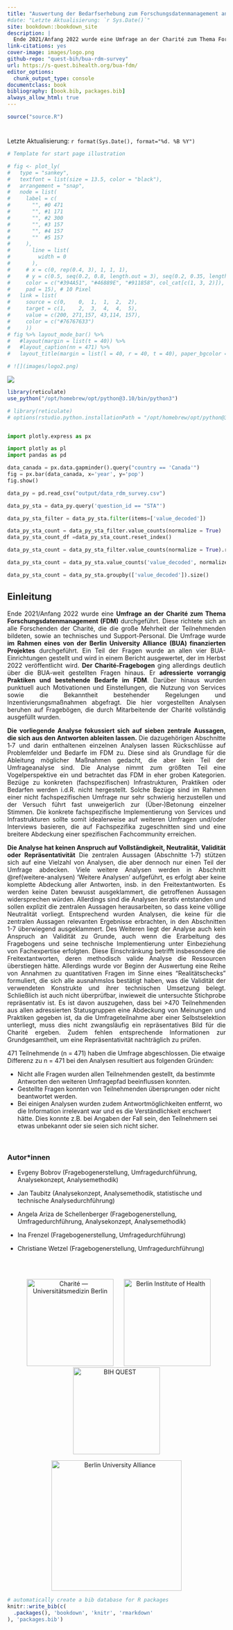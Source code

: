 ```yaml
--- 
title: "Auswertung der Bedarfserhebung zum Forschungsdatenmanagement an der Charité 2021/22"
#date: "Letzte Aktualisierung: `r Sys.Date()`"
site: bookdown::bookdown_site
description: |
  Ende 2021/Anfang 2022 wurde eine Umfrage an der Charité zum Thema Forschungsdatenmanagement (FDM) durchgeführt. Diese richtete sich an alle Forschenden der Charité sowie an technisches und Support-Personal. Die Umfrage wurde im Rahmen eines von der Berlin University Alliance (BUA) finanzierten Projektes durchgeführt.
link-citations: yes
cover-image: images/logo.png
github-repo: "quest-bih/bua-rdm-survey"
url: https://s-quest.bihealth.org/bua-fdm/
editor_options:
  chunk_output_type: console
documentclass: book
bibliography: [book.bib, packages.bib]
always_allow_html: true
---
```


<!-- 
output:
  html_document:
    df_print: paged
    
Render book
bookdown::render_book()

Render all book pages
bookdown::render_book(new_session = TRUE)

Render all book pages and pdf
bookdown::render_book(new_session = TRUE, "index.Rmd", "bookdown::pdf_book")

Start a local server to live preview this HTML book
bookdown::serve_book()

To stop the server
servr::daemon_stop(1)

Delete rendered book
bookdown::clean_book(TRUE)

Label the heading: 
# Hello world {#nice-label}

Cross-reference of figures and tables
\@ref(fig:chunk-label)

Cross-reference sections
\@ref(label)

Add section labels
### X-Y-Z {#xyz}

Add a numbered part: 
# (PART) Act one {-} (followed by # A chapter)

# Add logo
# <li class="toc-logo"><a href="./"><img src="images/BIH-QUEST_Logo_2021_rgb_top.png"></a></li>

-->

```r
source("source.R")
```


# {-}

Letzte Aktualisierung: `r format(Sys.Date(), format="%d. %B %Y")`

```r
# Template for start page illustration

# fig <- plot_ly(
#   type = "sankey",
#   textfont = list(size = 13.5, color = "black"),
#   arrangement = "snap",
#   node = list(
#     label = c(
#       "", #0 471
#       "", #1 171
#       "", #2 300
#       "", #3 157
#       "", #4 157
#       ""  #5 157
#     ), 
#       line = list(
#         width = 0
#       ),
#     # x = c(0, rep(0.4, 3), 1, 1, 1),
#     # y = c(0.5, seq(0.2, 0.8, length.out = 3), seq(0.2, 0.35, length.out = 3)),
#     color = c("#394A51", "#46889E", "#911858", col_cat[c(1, 3, 2)]),
#     pad = 15), # 10 Pixel
#   link = list(
#     source = c(0,    0,  1,  1,  2,  2),
#     target = c(1,    2,  3,  4,  4,  5),
#     value = c(200, 271,157, 43,114, 157),
#     color = c("#76767633")
#     ))
# fig %>% layout_mode_bar() %>%
#   #layout(margin = list(t = 40)) %>%
#   #layout_caption(nn = 471) %>%
#   layout_title(margin = list(l = 40, r = 40, t = 40), paper_bgcolor = "white", plot_bgcolor = "white")

# ![](images/logo2.png)

```

![](images/logo.png)



```r
library(reticulate)
use_python("/opt/homebrew/opt/python@3.10/bin/python3")
```


```python
# library(reticulate)
# options(rstudio.python.installationPath = "/opt/homebrew/opt/python@3.10/bin/python3")


import plotly.express as px

import plotly as pl
import pandas as pd

data_canada = px.data.gapminder().query("country == 'Canada'")
fig = px.bar(data_canada, x='year', y='pop')
fig.show()

data_py = pd.read_csv("output/data_rdm_survey.csv")

data_py_sta = data_py.query('question_id == "STA"')

data_py_sta_filter = data_py_sta.filter(items=['value_decoded'])

data_py_sta_count = data_py_sta_filter.value_counts(normalize = True)
data_py_sta_count_df =data_py_sta_count.reset_index()

data_py_sta_count = data_py_sta_filter.value_counts(normalize = True).rename_axis('unique_values').reset_index(name='counts')

data_py_sta_count = data_py_sta.value_counts('value_decoded', normalize = True)

data_py_sta_count = data_py_sta.groupby(['value_decoded']).size()

```


<div style="text-align: justify"> 


## Einleitung {-}



Ende 2021/Anfang 2022 wurde eine **Umfrage an der Charité zum Thema Forschungsdatenmanagement (FDM)** durchgeführt. Diese richtete sich an alle Forschenden der Charité, die die große Mehrheit der Teilnehmenden bildeten, sowie an technisches und Support-Personal. Die Umfrage wurde **im Rahmen eines von der Berlin University Alliance (BUA) finanzierten Projektes** durchgeführt. Ein Teil der Fragen wurde an allen vier BUA-Einrichtungen gestellt und wird in einem Bericht ausgewertet, der im Herbst 2022 veröffentlicht wird. **Der Charité-Fragebogen** ging allerdings deutlich über die BUA-weit gestellten Fragen hinaus. Er **adressierte vorrangig Praktiken und bestehende Bedarfe im FDM**. Darüber hinaus wurden punktuell auch Motivationen und Einstellungen, die Nutzung von Services sowie die Bekanntheit bestehender Regelungen und Inzentivierungsmaßnahmen abgefragt. Die hier vorgestellten Analysen beruhen auf Fragebögen, die durch Mitarbeitende der Charité vollständig ausgefüllt wurden.

**Die vorliegende Analyse fokussiert sich auf sieben zentrale Aussagen, die sich aus den Antworten ableiten lassen.** Die dazugehörigen Abschnitte 1‑7 und darin enthaltenen einzelnen Analysen lassen Rückschlüsse auf Problemfelder und Bedarfe im FDM zu. Diese sind als Grundlage für die Ableitung möglicher Maßnahmen gedacht, die aber kein Teil der Umfrageanalyse sind. Die Analyse nimmt zum größten Teil eine Vogelperspektive ein und betrachtet das FDM in eher groben Kategorien. Bezüge zu konkreten (fachspezifischen) Infrastrukturen, Praktiken oder Bedarfen werden i.d.R. nicht hergestellt. Solche Bezüge sind im Rahmen einer nicht fachspezifischen Umfrage nur sehr schwierig herzustellen und der Versuch führt fast unweigerlich zur (Über‑)Betonung einzelner Stimmen. Die konkrete fachspezifische Implementierung von Services und Infrastrukturen sollte somit idealerweise auf weiteren Umfragen und/oder Interviews basieren, die auf Fachspezifika zugeschnitten sind und eine breitere Abdeckung einer spezifischen Fachcommunity erreichen.

**Die Analyse hat keinen Anspruch auf Vollständigkeit, Neutralität, Validität oder Repräsentativität** Die zentralen Aussagen (Abschnitte 1‑7) stützen sich auf eine Vielzahl von Analysen, die aber dennoch nur einen Teil der Umfrage abdecken. Viele weitere Analysen werden in Abschnitt \@ref(weitere-analysen) 'Weitere Analysen' aufgeführt, es erfolgt aber keine komplette Abdeckung aller Antworten, insb. in den Freitextantworten. Es werden keine Daten bewusst ausgeklammert, die getroffenen Aussagen widersprechen würden. Allerdings sind die Analysen iterativ entstanden und sollen explizit die zentralen Aussagen herausarbeiten, so dass keine völlige Neutralität vorliegt. Entsprechend wurden Analysen, die keine für die zentralen Aussagen relevanten Ergebnisse erbrachten, in den Abschnitten 1-7 überwiegend ausgeklammert. Des Weiteren liegt der Analyse auch kein Anspruch an Validität zu Grunde, auch wenn die Erarbeitung des Fragebogens und seine technische Implementierung unter Einbeziehung von Fachexpertise erfolgten. Diese Einschränkung betrifft insbesondere die Freitextantworten, deren methodisch valide Analyse die Ressourcen überstiegen hätte. Allerdings wurde vor Beginn der Auswertung eine Reihe von Annahmen zu quantitativen Fragen im Sinne eines "Realitätschecks" formuliert, die sich alle ausnahmslos bestätigt haben, was die Validität der verwendeten Konstrukte und ihrer technischen Umsetzung belegt. Schließlich ist auch nicht überprüfbar, inwieweit die untersuchte Stichprobe repräsentativ ist. Es ist davon auszugehen, dass bei >470 Teilnehmenden aus allen adressierten Statusgruppen eine Abdeckung von Meinungen und Praktiken gegeben ist, da die Umfrageteilnahme aber einer Selbstselektion unterliegt, muss dies nicht zwangsläufig ein repräsentatives Bild für die Charité ergeben. Zudem fehlen entsprechende Informationen zur Grundgesamtheit, um eine Repräsentativität nachträglich zu prüfen.

</div>


:::gotcha
471 Teilnehmende (n = 471) haben die Umfrage abgeschlossen. Die etwaige Differenz zu n = 471 bei den Analysen resultiert aus folgenden Gründen: 

- Nicht alle Fragen wurden allen Teilnehmenden gestellt, da bestimmte Antworten den weiteren Umfragepfad beeinflussen konnten.
- Gestellte Fragen konnten von Teilnehmenden übersprungen oder nicht beantwortet werden. 
- Bei einigen Analysen wurden zudem Antwortmöglichkeiten entfernt, wo die Information irrelevant war und es die Verständlichkeit erschwert hätte. Dies konnte z.B. bei Angaben der Fall sein, den Teilnehmern sei etwas unbekannt oder sie seien sich nicht sicher.
:::

\

### Autor\*innen {-}

- Evgeny Bobrov (Fragebogenerstellung, Umfragedurchführung, Analysekonzept, Analysemethodik)

- Jan Taubitz (Analysekonzept, Analysemethodik, statistische und technische Analysedurchführung)

- Angela Ariza de Schellenberger (Fragebogenerstellung, Umfragedurchführung, Analysekonzept, Analysemethodik)

- Ina Frenzel (Fragebogenerstellung, Umfragedurchführung)

- Christiane Wetzel (Fragebogenerstellung, Umfragedurchführung)

\
\





<!-- Add logos -->


<p float="left" align ="center">
  <a href="https://www.charite.de"><img alt="Charité — Universitätsmedizin Berlin" style="border-width:0; width:200px; padding-right: 10px; padding-left: 10px;" src="images/ChariteUMB-Logo_Web.png" /></a>
  <a href="https://www.bihealth.org"><img alt="Berlin Institute of Health" style="border-width:0; width:200px; padding-right: 0px; padding-left: 10px;" src="images/BIH_Logo_at-Charite_kurz_quer_rgb.png" /></a>
  <a href="https://www.bihealth.org/de/translation/innovationstreiber/quest-center"><img alt="BIH QUEST" style="border-width:0; width:200px; padding-right: 10px; padding-left: 10px;" src="images/BIH-QUEST_Logo_2021_rgb.png" /></a>
</p>

<p align ="center">
  <a href="https://www.berlin-university-alliance.de"><img alt="Berlin University Alliance" style="border-width:0; width:300px;" src="images/BUA.png" /></a>
</p>

```r
# automatically create a bib database for R packages
knitr::write_bib(c(
  .packages(), 'bookdown', 'knitr', 'rmarkdown'
), 'packages.bib')
```


